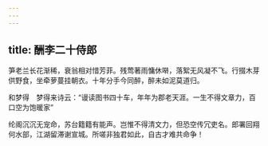 ```yaml
---
---
---
```

title: 酬李二十侍郎
---



笋老兰长花渐稀，衰翁相对惜芳菲。残莺著雨慵休啭，落絮无风凝不飞。行掇木芽供野食，坐牵萝蔓挂朝衣。十年分手今同醉，醉未如泥莫道归。

和梦得　梦得来诗云：“谩读图书四十车，年年为郡老天涯。一生不得文章力，百口空为饱暖家”

纶阁沉沉无宠命，苏台籍籍有能声。岂惟不得清文力，但恐空传冗吏名。郎署回翔何水部，江湖留滞谢宣城。所嗟非独君如此，自古才难共命争！